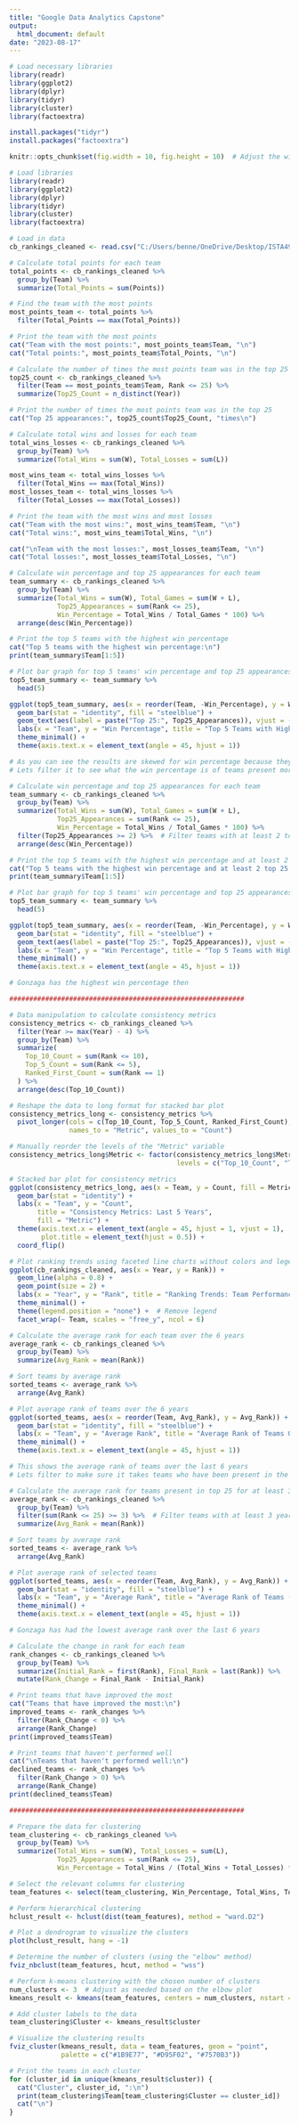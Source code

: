 ---
title: "Google Data Analytics Capstone"
output:
  html_document: default
date: "2023-08-17"
---


```{r setup, include=FALSE}
# Load necessary libraries
library(readr)
library(ggplot2)
library(dplyr)
library(tidyr)
library(cluster)
library(factoextra)

install.packages("tidyr")
install.packages("factoextra")

knitr::opts_chunk$set(fig.width = 10, fig.height = 10)  # Adjust the width as needed
```

```{r}
# Load libraries
library(readr)
library(ggplot2)
library(dplyr)
library(tidyr)
library(cluster)
library(factoextra)

# Load in data
cb_rankings_cleaned <- read.csv("C:/Users/benne/OneDrive/Desktop/ISTA498 Capstone/cb_rankings_cleaned.csv")

# Calculate total points for each team
total_points <- cb_rankings_cleaned %>%
  group_by(Team) %>%
  summarize(Total_Points = sum(Points))

# Find the team with the most points
most_points_team <- total_points %>%
  filter(Total_Points == max(Total_Points))

# Print the team with the most points
cat("Team with the most points:", most_points_team$Team, "\n")
cat("Total points:", most_points_team$Total_Points, "\n")

# Calculate the number of times the most points team was in the top 25
top25_count <- cb_rankings_cleaned %>%
  filter(Team == most_points_team$Team, Rank <= 25) %>%
  summarize(Top25_Count = n_distinct(Year))

# Print the number of times the most points team was in the top 25
cat("Top 25 appearances:", top25_count$Top25_Count, "times\n")

# Calculate total wins and losses for each team
total_wins_losses <- cb_rankings_cleaned %>%
  group_by(Team) %>%
  summarize(Total_Wins = sum(W), Total_Losses = sum(L))

most_wins_team <- total_wins_losses %>%
  filter(Total_Wins == max(Total_Wins))
most_losses_team <- total_wins_losses %>%
  filter(Total_Losses == max(Total_Losses))

# Print the team with the most wins and most losses
cat("Team with the most wins:", most_wins_team$Team, "\n")
cat("Total wins:", most_wins_team$Total_Wins, "\n")

cat("\nTeam with the most losses:", most_losses_team$Team, "\n")
cat("Total losses:", most_losses_team$Total_Losses, "\n")

# Calculate win percentage and top 25 appearances for each team
team_summary <- cb_rankings_cleaned %>%
  group_by(Team) %>%
  summarize(Total_Wins = sum(W), Total_Games = sum(W + L),
            Top25_Appearances = sum(Rank <= 25),
            Win_Percentage = Total_Wins / Total_Games * 100) %>%
  arrange(desc(Win_Percentage))

# Print the top 5 teams with the highest win percentage
cat("Top 5 teams with the highest win percentage:\n")
print(team_summary$Team[1:5])

# Plot bar graph for top 5 teams' win percentage and top 25 appearances
top5_team_summary <- team_summary %>%
  head(5)

ggplot(top5_team_summary, aes(x = reorder(Team, -Win_Percentage), y = Win_Percentage)) +
  geom_bar(stat = "identity", fill = "steelblue") +
  geom_text(aes(label = paste("Top 25:", Top25_Appearances)), vjust = -0.5, size = 3, color = "black") +
  labs(x = "Team", y = "Win Percentage", title = "Top 5 Teams with Highest Win Percentage and Top 25 Appearances") +
  theme_minimal() +
  theme(axis.text.x = element_text(angle = 45, hjust = 1))

# As you can see the results are skewed for win percentage because they were only present 1 time
# Lets filter it to see what the win percentage is of teams present more than 1 time in the top25

# Calculate win percentage and top 25 appearances for each team
team_summary <- cb_rankings_cleaned %>%
  group_by(Team) %>%
  summarize(Total_Wins = sum(W), Total_Games = sum(W + L),
            Top25_Appearances = sum(Rank <= 25),
            Win_Percentage = Total_Wins / Total_Games * 100) %>%
  filter(Top25_Appearances >= 2) %>%  # Filter teams with at least 2 top 25 appearances
  arrange(desc(Win_Percentage))

# Print the top 5 teams with the highest win percentage and at least 2 top 25 appearances
cat("Top 5 teams with the highest win percentage and at least 2 top 25 appearances:\n")
print(team_summary$Team[1:5])

# Plot bar graph for top 5 teams' win percentage and top 25 appearances
top5_team_summary <- team_summary %>%
  head(5)

ggplot(top5_team_summary, aes(x = reorder(Team, -Win_Percentage), y = Win_Percentage)) +
  geom_bar(stat = "identity", fill = "steelblue") +
  geom_text(aes(label = paste("Top 25:", Top25_Appearances)), vjust = -0.5, size = 3, color = "black") +
  labs(x = "Team", y = "Win Percentage", title = "Top 5 Teams with Highest Win Percentage and at Least 2 Top 25 Appearances") +
  theme_minimal() +
  theme(axis.text.x = element_text(angle = 45, hjust = 1))

# Gonzaga has the highest win percentage then

###########################################################

# Data manipulation to calculate consistency metrics
consistency_metrics <- cb_rankings_cleaned %>%
  filter(Year >= max(Year) - 4) %>%
  group_by(Team) %>%
  summarize(
    Top_10_Count = sum(Rank <= 10),
    Top_5_Count = sum(Rank <= 5),
    Ranked_First_Count = sum(Rank == 1)
  ) %>%
  arrange(desc(Top_10_Count))

# Reshape the data to long format for stacked bar plot
consistency_metrics_long <- consistency_metrics %>%
  pivot_longer(cols = c(Top_10_Count, Top_5_Count, Ranked_First_Count),
               names_to = "Metric", values_to = "Count")

# Manually reorder the levels of the "Metric" variable
consistency_metrics_long$Metric <- factor(consistency_metrics_long$Metric,
                                          levels = c("Top_10_Count", "Top_5_Count", "Ranked_First_Count"))

# Stacked bar plot for consistency metrics
ggplot(consistency_metrics_long, aes(x = Team, y = Count, fill = Metric)) +
  geom_bar(stat = "identity") +
  labs(x = "Team", y = "Count",
       title = "Consistency Metrics: Last 5 Years",
       fill = "Metric") +
  theme(axis.text.x = element_text(angle = 45, hjust = 1, vjust = 1),
        plot.title = element_text(hjust = 0.5)) +
  coord_flip()

# Plot ranking trends using faceted line charts without colors and legend
ggplot(cb_rankings_cleaned, aes(x = Year, y = Rank)) +
  geom_line(alpha = 0.8) +
  geom_point(size = 2) +
  labs(x = "Year", y = "Rank", title = "Ranking Trends: Team Performance Over Time") +
  theme_minimal() +
  theme(legend.position = "none") +  # Remove legend
  facet_wrap(~ Team, scales = "free_y", ncol = 6)

# Calculate the average rank for each team over the 6 years
average_rank <- cb_rankings_cleaned %>%
  group_by(Team) %>%
  summarize(Avg_Rank = mean(Rank))

# Sort teams by average rank
sorted_teams <- average_rank %>%
  arrange(Avg_Rank)

# Plot average rank of teams over the 6 years
ggplot(sorted_teams, aes(x = reorder(Team, Avg_Rank), y = Avg_Rank)) +
  geom_bar(stat = "identity", fill = "steelblue") +
  labs(x = "Team", y = "Average Rank", title = "Average Rank of Teams Over 5 Years") +
  theme_minimal() +
  theme(axis.text.x = element_text(angle = 45, hjust = 1))

# This shows the average rank of teams over the last 6 years
# Lets filter to make sure it takes teams who have been present in the top 25 for at least 3 years

# Calculate the average rank for teams present in top 25 for at least 3 years
average_rank <- cb_rankings_cleaned %>%
  group_by(Team) %>%
  filter(sum(Rank <= 25) >= 3) %>%  # Filter teams with at least 3 years in top 25
  summarize(Avg_Rank = mean(Rank))

# Sort teams by average rank
sorted_teams <- average_rank %>%
  arrange(Avg_Rank)

# Plot average rank of selected teams
ggplot(sorted_teams, aes(x = reorder(Team, Avg_Rank), y = Avg_Rank)) +
  geom_bar(stat = "identity", fill = "steelblue") +
  labs(x = "Team", y = "Average Rank", title = "Average Rank of Teams (Top 25 for at least 3 Years)") +
  theme_minimal() +
  theme(axis.text.x = element_text(angle = 45, hjust = 1))

# Gonzaga has had the lowest average rank over the last 6 years

# Calculate the change in rank for each team
rank_changes <- cb_rankings_cleaned %>%
  group_by(Team) %>%
  summarize(Initial_Rank = first(Rank), Final_Rank = last(Rank)) %>%
  mutate(Rank_Change = Final_Rank - Initial_Rank)

# Print teams that have improved the most
cat("Teams that have improved the most:\n")
improved_teams <- rank_changes %>%
  filter(Rank_Change < 0) %>%
  arrange(Rank_Change)
print(improved_teams$Team)

# Print teams that haven't performed well
cat("\nTeams that haven't performed well:\n")
declined_teams <- rank_changes %>%
  filter(Rank_Change > 0) %>%
  arrange(Rank_Change)
print(declined_teams$Team)

###########################################################

# Prepare the data for clustering
team_clustering <- cb_rankings_cleaned %>%
  group_by(Team) %>%
  summarize(Total_Wins = sum(W), Total_Losses = sum(L),
            Top25_Appearances = sum(Rank <= 25),
            Win_Percentage = Total_Wins / (Total_Wins + Total_Losses) * 100)

# Select the relevant columns for clustering
team_features <- select(team_clustering, Win_Percentage, Total_Wins, Total_Losses, Top25_Appearances)

# Perform hierarchical clustering
hclust_result <- hclust(dist(team_features), method = "ward.D2")

# Plot a dendrogram to visualize the clusters
plot(hclust_result, hang = -1)

# Determine the number of clusters (using the "elbow" method)
fviz_nbclust(team_features, hcut, method = "wss")

# Perform k-means clustering with the chosen number of clusters
num_clusters <- 3  # Adjust as needed based on the elbow plot
kmeans_result <- kmeans(team_features, centers = num_clusters, nstart = 25)

# Add cluster labels to the data
team_clustering$Cluster <- kmeans_result$cluster

# Visualize the clustering results
fviz_cluster(kmeans_result, data = team_features, geom = "point",
             palette = c("#1B9E77", "#D95F02", "#7570B3"))

# Print the teams in each cluster
for (cluster_id in unique(kmeans_result$cluster)) {
  cat("Cluster", cluster_id, ":\n")
  print(team_clustering$Team[team_clustering$Cluster == cluster_id])
  cat("\n")
}

```  

